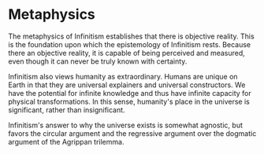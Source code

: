 # Metaphysics

The metaphysics of Infinitism establishes that there is objective reality. This is the foundation upon which the epistemology of Infinitism rests. Because there an objective reality, it is capable of being perceived and measured, even though it can never be truly known with certainty.

Infinitism also views humanity as extraordinary. Humans are unique on Earth in that they are universal explainers and universal constructors. We have the potential for infinite knowledge and thus have infinite capacity for physical transformations. In this sense, humanity's place in the universe is significant, rather than insignificant.

Infinitism's answer to why the universe exists is somewhat agnostic, but favors the circular argument and the regressive argument over the dogmatic argument of the Agrippan trilemma.
